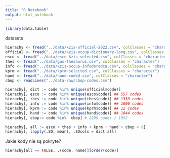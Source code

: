 ```yaml
---
title: "R Notebook"
output: html_notebook
---
```


```r
library(data.table)
```

datasets

```r
hierachy <- fread("../data/kzis-official-2022.csv", colClasses = "character")
official <- fread("../data/kzis-occup-dictionary-long.csv", colClasses = "character")
esco <- fread("../data/esco-kzis-selected.csv", colClasses = "character")
thes <- fread("../data/gus-thesaurus.csv", colClasses = "character")
info <- fread("../data/kzis-occup-infodoradca.csv", colClasses = "character")
kprm <- fread("../data/kprm-selected.csv", colClasses = "character")
hand <- fread("../data/hand-coded.csv", colClasses = "character")
cbop <- readLines("../data-raw/cbop-codes.csv")

hierachy[, dict := code %in% unique(official$code)]
hierachy[, esco := code %in% unique(esco$code)] ## 557 codes
hierachy[, thes := code %in% unique(thes$code)] ## 1338 codes
hierachy[, info := code %in% unique(info$code)] ## 1000 codes
hierachy[, kprm := code %in% unique(kprm$code)] ## 12 codes
hierachy[, hand := code %in% unique(hand$code)] ## 1044 codes
hierachy[, cbop:= code %in%  cbop] # 2295 codes / 1952

hierachy[, all := esco + thes + info + kprm + hand + cbop > 0]
hierachy[, lapply(.SD, mean), .SDcols = dict:all]
```

Jakie kody nie są pokryte?

```r
hierachy[all == FALSE, .(code, name)][order(code)]
```

